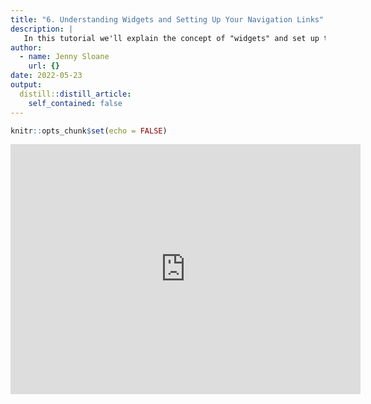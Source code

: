 ```yaml
---
title: "6. Understanding Widgets and Setting Up Your Navigation Links"
description: |
   In this tutorial we'll explain the concept of "widgets" and set up the navigation links so that all of the links in the navigation bar work properly.
author:
  - name: Jenny Sloane
    url: {}
date: 2022-05-23
output:
  distill::distill_article:
    self_contained: false
---
```



```r
knitr::opts_chunk$set(echo = FALSE)
```

<iframe width="560" height="400" src="https://www.youtube.com/embed/9n-5QqZQl-4" title="YouTube video player" frameborder="0" allow="accelerometer; autoplay; clipboard-write; encrypted-media; gyroscope; picture-in-picture" allowfullscreen></iframe>
